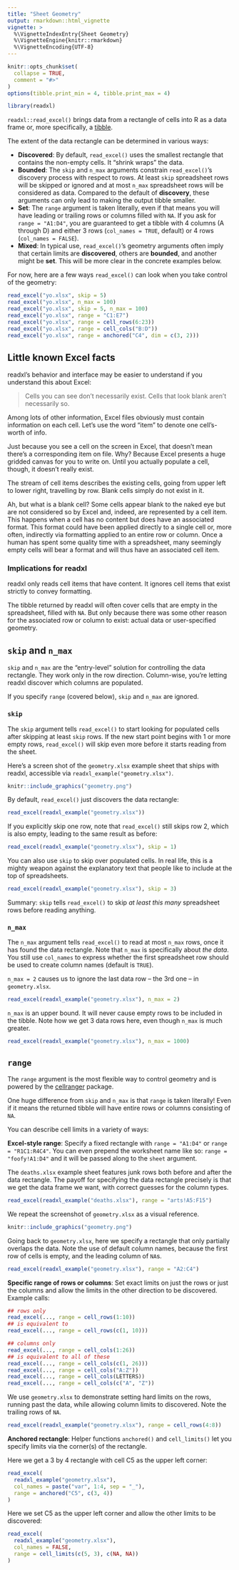 ```yaml
---
title: "Sheet Geometry"
output: rmarkdown::html_vignette
vignette: >
  %\VignetteIndexEntry{Sheet Geometry}
  %\VignetteEngine{knitr::rmarkdown}
  %\VignetteEncoding{UTF-8}
---
```


```r
knitr::opts_chunk$set(
  collapse = TRUE,
  comment = "#>"
)
options(tibble.print_min = 4, tibble.print_max = 4)
```

```r
library(readxl)
```

`readxl::read_excel()` brings data from a rectangle of cells into R as a data frame or, more specifically, a [tibble](http://tibble.tidyverse.org/reference/tibble.html).

The extent of the data rectangle can be determined in various ways:

  * **Discovered**: By default, `read_excel()` uses the smallest rectangle that contains the non-empty cells. It "shrink wraps" the data.
  * **Bounded**: The `skip` and `n_max` arguments constrain `read_excel()`'s discovery process with respect to rows. At least `skip` spreadsheet rows will be skipped or ignored and at most `n_max` spreadsheet rows will be considered as data. Compared to the default of **discovery**, these arguments can only lead to making the output tibble smaller.
  * **Set**: The `range` argument is taken literally, even if that means you will have leading or trailing rows or columns filled with `NA`. If you ask for `range = "A1:D4"`, you are guaranteed to get a tibble with 4 columns (A through D) and either 3 rows (`col_names = TRUE`, default) or 4 rows (`col_names = FALSE`).
  * **Mixed**: In typical use, `read_excel()`'s geometry arguments often imply that certain limits are **discovered**, others are **bounded**, and another might be **set**. This will be more clear in the concrete examples below.

For now, here are a few ways `read_excel()` can look when you take control of the geometry:

```r
read_excel("yo.xlsx", skip = 5)
read_excel("yo.xlsx", n_max = 100)
read_excel("yo.xlsx", skip = 5, n_max = 100)
read_excel("yo.xlsx", range = "C1:E7")
read_excel("yo.xlsx", range = cell_rows(6:23))
read_excel("yo.xlsx", range = cell_cols("B:D"))
read_excel("yo.xlsx", range = anchored("C4", dim = c(3, 2)))
```

## Little known Excel facts

readxl's behavior and interface may be easier to understand if you understand this about Excel:

> Cells you can see don't necessarily exist. Cells that look blank aren't necessarily so.

Among lots of other information, Excel files obviously must contain information on each cell. Let's use the word "item" to denote one cell's-worth of info.

Just because you see a cell on the screen in Excel, that doesn't mean there's a corresponding item on file. Why? Because Excel presents a huge gridded canvas for you to write on. Until you actually populate a cell, though, it doesn't really exist.

The stream of cell items describes the existing cells, going from upper left to lower right, travelling by row. Blank cells simply do not exist in it.

Ah, but what is a blank cell? Some cells appear blank to the naked eye but are not considered so by Excel and, indeed, are represented by a cell item. This happens when a cell has no content but does have an associated format. This format could have been applied directly to a single cell or, more often, indirectly via formatting applied to an entire row or column. Once a human has spent some quality time with a spreadsheet, many seemingly empty cells will bear a format and will thus have an associated cell item.

### Implications for readxl

readxl only reads cell items that have content. It ignores cell items that exist strictly to convey formatting.

The tibble returned by readxl will often cover cells that are empty in the spreadsheet, filled with `NA`. But only because there was some other reason for the associated row or column to exist: actual data or user-specified geometry.

## `skip` and `n_max`

`skip` and `n_max` are the "entry-level" solution for controlling the data rectangle. They work only in the row direction. Column-wise, you're letting readxl discover which columns are populated.

If you specify `range` (covered below), `skip` and `n_max` are ignored.

### `skip`

The `skip` argument tells `read_excel()` to start looking for populated cells after skipping at least `skip` rows. If the new start point begins with 1 or more empty rows, `read_excel()` will skip even more before it starts reading from the sheet.

Here's a screen shot of the `geometry.xlsx` example sheet that ships with readxl, accessible via `readxl_example("geometry.xlsx")`.

```r
knitr::include_graphics("geometry.png")
```

By default, `read_excel()` just discovers the data rectangle:

```r
read_excel(readxl_example("geometry.xlsx"))
```

If you explicitly skip one row, note that `read_excel()` still skips row 2, which is also empty, leading to the same result as before:

```r
read_excel(readxl_example("geometry.xlsx"), skip = 1)
```

You can also use `skip` to skip over populated cells. In real life, this is a mighty weapon against the explanatory text that people like to include at the top of spreadsheets.

```r
read_excel(readxl_example("geometry.xlsx"), skip = 3)
```

Summary: `skip` tells `read_excel()` to skip *at least this many* spreadsheet rows before reading anything.

### `n_max`

The `n_max` argument tells `read_excel()` to read at most `n_max` rows, once it has found the data rectangle. Note that `n_max` is specifically about *the data*. You still use `col_names` to express whether the first spreadsheet row should be used to create column names (default is `TRUE`).

`n_max = 2` causes us to ignore the last data row -- the 3rd one -- in `geometry.xlsx`.

```r
read_excel(readxl_example("geometry.xlsx"), n_max = 2)
```

`n_max` is an upper bound. It will never cause empty rows to be included in the tibble. Note how we get 3 data rows here, even though `n_max` is much greater.

```r
read_excel(readxl_example("geometry.xlsx"), n_max = 1000)
```

## `range`

The `range` argument is the most flexible way to control geometry and is powered by the [cellranger](https://github.com/rsheets/cellranger#readme) package. 

One huge difference from `skip` and `n_max` is that `range` is taken literally! Even if it means the returned tibble will have entire rows or columns consisting of `NA`.

You can describe cell limits in a variety of ways:

**Excel-style range**: Specify a fixed rectangle with `range = "A1:D4"` or `range = "R1C1:R4C4"`. You can even prepend the worksheet name like so: `range = "foofy!A1:D4"` and it will be passed along to the `sheet` argument.

The `deaths.xlsx` example sheet features junk rows both before and after the data rectangle. The payoff for specifying the data rectangle precisely is that we get the data frame we want, with correct guesses for the column types.

```r
read_excel(readxl_example("deaths.xlsx"), range = "arts!A5:F15")
```

We repeat the screenshot of `geometry.xlsx` as a visual reference.

```r
knitr::include_graphics("geometry.png")
```

Going back to `geometry.xlsx`, here we specify a rectangle that only partially overlaps the data. Note the use of default column names, because the first row of cells is empty, and the leading column of `NA`s.

```r
read_excel(readxl_example("geometry.xlsx"), range = "A2:C4")
```

**Specific range of rows or columns**: Set exact limits on just the rows or just the columns and allow the limits in the other direction to be discovered. Example calls:

```r
## rows only
read_excel(..., range = cell_rows(1:10))
## is equivalent to
read_excel(..., range = cell_rows(c(1, 10)))

## columns only
read_excel(..., range = cell_cols(1:26))
## is equivalent to all of these
read_excel(..., range = cell_cols(c(1, 26)))
read_excel(..., range = cell_cols("A:Z"))
read_excel(..., range = cell_cols(LETTERS))
read_excel(..., range = cell_cols(c("A", "Z"))
```

We use `geometry.xlsx` to demonstrate setting hard limits on the rows, running past the data, while allowing column limits to discovered. Note the trailing rows of `NA`.

```r
read_excel(readxl_example("geometry.xlsx"), range = cell_rows(4:8))
```

**Anchored rectangle**: Helper functions `anchored()` and `cell_limits()` let you specify limits via the corner(s) of the rectangle.

Here we get a 3 by 4 rectangle with cell C5 as the upper left corner:

```r
read_excel(
  readxl_example("geometry.xlsx"),
  col_names = paste("var", 1:4, sep = "_"),
  range = anchored("C5", c(3, 4))
)
```

Here we set C5 as the upper left corner and allow the other limits to be discovered:

```r
read_excel(
  readxl_example("geometry.xlsx"),
  col_names = FALSE,
  range = cell_limits(c(5, 3), c(NA, NA))
)
```

